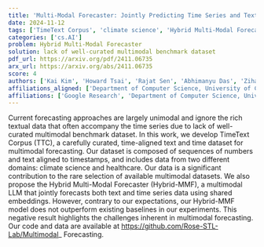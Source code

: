 ```yaml
---
title: 'Multi-Modal Forecaster: Jointly Predicting Time Series and Textual Data'
date: 2024-11-12
tags: ['TimeText Corpus', 'climate science', 'Hybrid Multi-Modal Forecaster', 'textual data', 'time series data', 'multimodal forecasting', 'shared embeddings', 'healthcare']
categories: ['cs.AI']
problem: Hybrid Multi-Modal Forecaster
solution: lack of well-curated multimodal benchmark dataset
pdf_url: https://arxiv.org/pdf/2411.06735
arx_url: https://arxiv.org/abs/2411.06735
score: 4
authors: ['Kai Kim', 'Howard Tsai', 'Rajat Sen', 'Abhimanyu Das', 'Zihao Zhou', 'Abhishek Tanpure', 'Mathew Luo', 'Rose Yu']
affiliations_aligned: ['Department of Computer Science, University of California, San Diego', 'Department of Computer Science, University of California, San Diego', 'Google Research', 'Google Research', 'Department of Computer Science, University of California, San Diego', 'Department of Computer Science, University of California, San Diego', 'Department of Computer Science, University of California, San Diego', 'Department of Computer Science, University of California, San Diego']
affiliations: ['Google Research', 'Department of Computer Science, University of California, San Diego']
---
```



Current forecasting approaches are largely unimodal and ignore the rich textual data that often accompany the time series due to lack of well-curated multimodal benchmark dataset. In this work, we develop TimeText Corpus (TTC), a carefully curated, time-aligned text and time dataset for multimodal forecasting. Our dataset is composed of sequences of numbers and text aligned to timestamps, and includes data from two different domains: climate science and healthcare. Our data is a significant contribution to the rare selection of available multimodal datasets. We also propose the Hybrid Multi-Modal Forecaster (Hybrid-MMF), a multimodal LLM that jointly forecasts both text and time series data using shared embeddings. However, contrary to our expectations, our Hybrid-MMF model does not outperform existing baselines in our experiments. This negative result highlights the challenges inherent in multimodal forecasting. Our code and data are available at https://github.com/Rose-STL-Lab/Multimodal_ Forecasting.